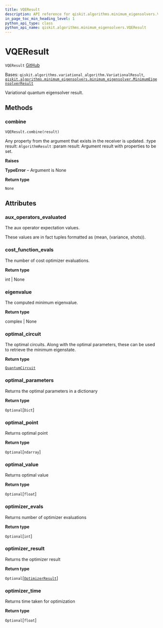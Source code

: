 ```yaml
---
title: VQEResult
description: API reference for qiskit.algorithms.minimum_eigensolvers.VQEResult
in_page_toc_min_heading_level: 1
python_api_type: class
python_api_name: qiskit.algorithms.minimum_eigensolvers.VQEResult
---
```


# VQEResult

<span id="qiskit.algorithms.minimum_eigensolvers.VQEResult" />

`VQEResult` [GitHub](https://github.com/qiskit/qiskit/tree/stable/0.23/qiskit/algorithms/minimum_eigensolvers/vqe.py "view source code")

Bases: `qiskit.algorithms.variational_algorithm.VariationalResult`, [`qiskit.algorithms.minimum_eigensolvers.minimum_eigensolver.MinimumEigensolverResult`](qiskit.algorithms.minimum_eigensolvers.MinimumEigensolverResult "qiskit.algorithms.minimum_eigensolvers.minimum_eigensolver.MinimumEigensolverResult")

Variational quantum eigensolver result.

## Methods

### combine

<span id="qiskit.algorithms.minimum_eigensolvers.VQEResult.combine" />

`VQEResult.combine(result)`

Any property from the argument that exists in the receiver is updated. :type result: `AlgorithmResult` :param result: Argument result with properties to be set.

**Raises**

**TypeError** – Argument is None

**Return type**

`None`

## Attributes

<span id="qiskit.algorithms.minimum_eigensolvers.VQEResult.aux_operators_evaluated" />

### aux\_operators\_evaluated

The aux operator expectation values.

These values are in fact tuples formatted as (mean, (variance, shots)).

<span id="qiskit.algorithms.minimum_eigensolvers.VQEResult.cost_function_evals" />

### cost\_function\_evals

The number of cost optimizer evaluations.

**Return type**

int | None

<span id="qiskit.algorithms.minimum_eigensolvers.VQEResult.eigenvalue" />

### eigenvalue

The computed minimum eigenvalue.

**Return type**

complex | None

<span id="qiskit.algorithms.minimum_eigensolvers.VQEResult.optimal_circuit" />

### optimal\_circuit

The optimal circuits. Along with the optimal parameters, these can be used to retrieve the minimum eigenstate.

**Return type**

[`QuantumCircuit`](qiskit.circuit.QuantumCircuit "qiskit.circuit.quantumcircuit.QuantumCircuit")

<span id="qiskit.algorithms.minimum_eigensolvers.VQEResult.optimal_parameters" />

### optimal\_parameters

Returns the optimal parameters in a dictionary

**Return type**

`Optional`\[`Dict`]

<span id="qiskit.algorithms.minimum_eigensolvers.VQEResult.optimal_point" />

### optimal\_point

Returns optimal point

**Return type**

`Optional`\[`ndarray`]

<span id="qiskit.algorithms.minimum_eigensolvers.VQEResult.optimal_value" />

### optimal\_value

Returns optimal value

**Return type**

`Optional`\[`float`]

<span id="qiskit.algorithms.minimum_eigensolvers.VQEResult.optimizer_evals" />

### optimizer\_evals

Returns number of optimizer evaluations

**Return type**

`Optional`\[`int`]

<span id="qiskit.algorithms.minimum_eigensolvers.VQEResult.optimizer_result" />

### optimizer\_result

Returns the optimizer result

**Return type**

`Optional`\[[`OptimizerResult`](qiskit.algorithms.optimizers.OptimizerResult "qiskit.algorithms.optimizers.optimizer.OptimizerResult")]

<span id="qiskit.algorithms.minimum_eigensolvers.VQEResult.optimizer_time" />

### optimizer\_time

Returns time taken for optimization

**Return type**

`Optional`\[`float`]

